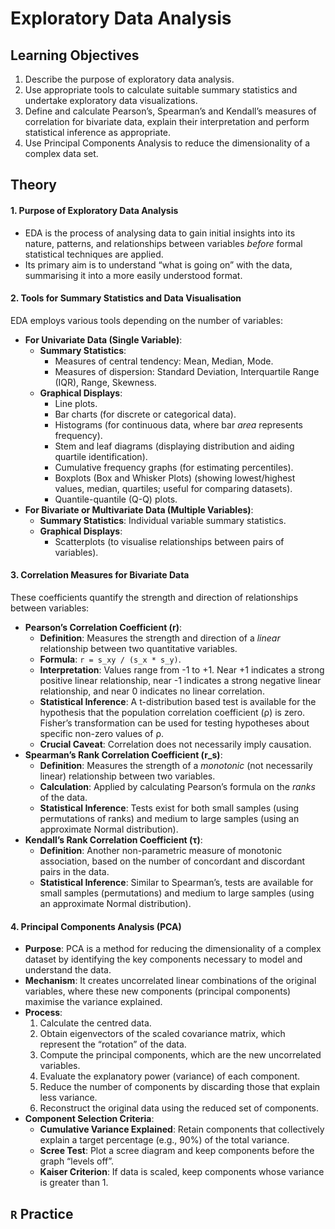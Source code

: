 # Exploratory Data Analysis

## Learning Objectives {-#objectives-exploratory-data-analysis}

1. Describe the purpose of exploratory data analysis.
2. Use appropriate tools to calculate suitable summary statistics and undertake exploratory data visualizations.
3. Define and calculate Pearson’s, Spearman’s and Kendall’s measures of correlation for bivariate data, explain their interpretation and perform statistical inference as appropriate.
4. Use Principal Components Analysis to reduce the dimensionality of a complex data set.

## Theory {-#theory-exploratory-data-analysis}

#### 1. Purpose of Exploratory Data Analysis
*   EDA is the process of analysing data to gain initial insights into its nature, patterns, and relationships between variables *before* formal statistical techniques are applied.
*   Its primary aim is to understand "what is going on" with the data, summarising it into a more easily understood format.

#### 2. Tools for Summary Statistics and Data Visualisation
EDA employs various tools depending on the number of variables:

*   **For Univariate Data (Single Variable)**:
    *   **Summary Statistics**:
        *   Measures of central tendency: Mean, Median, Mode.
        *   Measures of dispersion: Standard Deviation, Interquartile Range (IQR), Range, Skewness.
    *   **Graphical Displays**:
        *   Line plots.
        *   Bar charts (for discrete or categorical data).
        *   Histograms (for continuous data, where bar *area* represents frequency).
        *   Stem and leaf diagrams (displaying distribution and aiding quartile identification).
        *   Cumulative frequency graphs (for estimating percentiles).
        *   Boxplots (Box and Whisker Plots) (showing lowest/highest values, median, quartiles; useful for comparing datasets).
        *   Quantile-quantile (Q-Q) plots.

*   **For Bivariate or Multivariate Data (Multiple Variables)**:
    *   **Summary Statistics**: Individual variable summary statistics.
    *   **Graphical Displays**:
        *   Scatterplots (to visualise relationships between pairs of variables).

#### 3. Correlation Measures for Bivariate Data
These coefficients quantify the strength and direction of relationships between variables:

*   **Pearson's Correlation Coefficient (r)**:
    *   **Definition**: Measures the strength and direction of a *linear* relationship between two quantitative variables.
    *   **Formula**: `r = s_xy / (s_x * s_y)`.
    *   **Interpretation**: Values range from -1 to +1. Near +1 indicates a strong positive linear relationship, near -1 indicates a strong negative linear relationship, and near 0 indicates no linear correlation.
    *   **Statistical Inference**: A t-distribution based test is available for the hypothesis that the population correlation coefficient (ρ) is zero. Fisher's transformation can be used for testing hypotheses about specific non-zero values of ρ.
    *   **Crucial Caveat**: Correlation does not necessarily imply causation.

*   **Spearman's Rank Correlation Coefficient (r_s)**:
    *   **Definition**: Measures the strength of a *monotonic* (not necessarily linear) relationship between two variables.
    *   **Calculation**: Applied by calculating Pearson's formula on the *ranks* of the data.
    *   **Statistical Inference**: Tests exist for both small samples (using permutations of ranks) and medium to large samples (using an approximate Normal distribution).

*   **Kendall's Rank Correlation Coefficient (τ)**:
    *   **Definition**: Another non-parametric measure of monotonic association, based on the number of concordant and discordant pairs in the data.
    *   **Statistical Inference**: Similar to Spearman's, tests are available for small samples (permutations) and medium to large samples (using an approximate Normal distribution).

#### 4. Principal Components Analysis (PCA)
*   **Purpose**: PCA is a method for reducing the dimensionality of a complex dataset by identifying the key components necessary to model and understand the data.
*   **Mechanism**: It creates uncorrelated linear combinations of the original variables, where these new components (principal components) maximise the variance explained.
*   **Process**:
    1.  Calculate the centred data.
    2.  Obtain eigenvectors of the scaled covariance matrix, which represent the "rotation" of the data.
    3.  Compute the principal components, which are the new uncorrelated variables.
    4.  Evaluate the explanatory power (variance) of each component.
    5.  Reduce the number of components by discarding those that explain less variance.
    6.  Reconstruct the original data using the reduced set of components.
*   **Component Selection Criteria**:
    *   **Cumulative Variance Explained**: Retain components that collectively explain a target percentage (e.g., 90%) of the total variance.
    *   **Scree Test**: Plot a scree diagram and keep components before the graph "levels off".
    *   **Kaiser Criterion**: If data is scaled, keep components whose variance is greater than 1.

## `R` Practice {-#practice-exploratory-data-analysis}